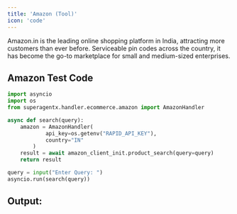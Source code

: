 ```yaml
---
title: 'Amazon (Tool)'
icon: 'code'
---
```


Amazon.in is the leading online shopping platform in India, attracting more customers than ever before.
Serviceable pin codes across the country, it has become the go-to marketplace for small and medium-sized enterprises.

## Amazon Test Code

```python amazon_handler_test.py
import asyncio
import os
from superagentx.handler.ecommerce.amazon import AmazonHandler

async def search(query):
    amazon = AmazonHandler(
            api_key=os.getenv("RAPID_API_KEY"),
            country="IN"
        )
    result = await amazon_client_init.product_search(query=query)
    return result

query = input("Enter Query: ")
asyncio.run(search(query))

```
## Output:

```inline output
```